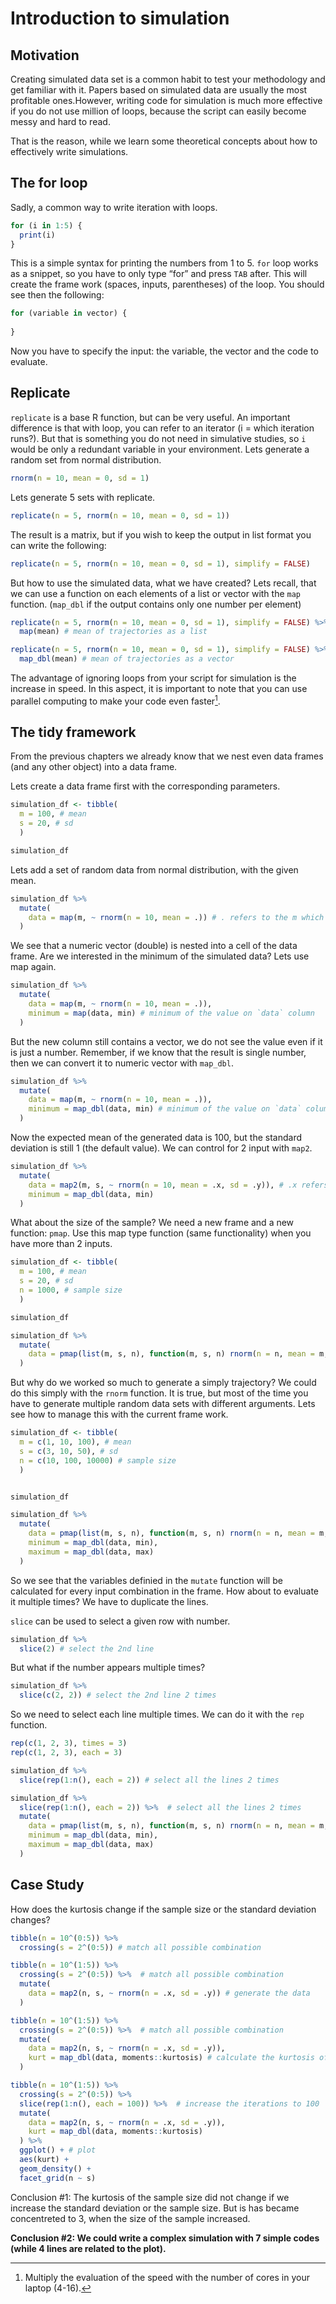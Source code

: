 # Introduction to simulation {#seminar7}

## Motivation

Creating simulated data set is a common habit to test your methodology and get familiar with it. Papers based on simulated data are usually the most profitable ones.However, writing code for simulation is much more effective if you do not use million of loops, because the script can easily become messy and hard to read.

That is the reason, while we learn some theoretical concepts about how to effectively write simulations.


## The for loop

Sadly, a common way to write iteration with loops.

```r
for (i in 1:5) {
  print(i)
}
```

This is a simple syntax for printing the numbers from 1 to 5. `for` loop works as a snippet, so you have to only type "for" and press `TAB` after. This will create the frame work (spaces, inputs, parentheses) of the loop. You should see then the following:

```r
for (variable in vector) {
  
}
```

Now you have to specify the input: the variable, the vector and the code to evaluate.

## Replicate

`replicate` is a base R function, but can be very useful. An important difference is that with loop, you can refer to an iterator (i = which iteration runs?). But that is something you do not need in simulative studies, so `i` would be only a redundant variable in your environment. Lets generate a random set from normal distribution.

```r
rnorm(n = 10, mean = 0, sd = 1)
```

Lets generate 5 sets with replicate.

```r
replicate(n = 5, rnorm(n = 10, mean = 0, sd = 1))
```

The result is a matrix, but if you wish to keep the output in list format you can write the following:

```r
replicate(n = 5, rnorm(n = 10, mean = 0, sd = 1), simplify = FALSE)
```

But how to use the simulated data, what we have created? Lets recall, that we can use a function on each elements of a list or vector with the `map` function. (`map_dbl` if the output contains only one number per element)

```r
replicate(n = 5, rnorm(n = 10, mean = 0, sd = 1), simplify = FALSE) %>% 
  map(mean) # mean of trajectories as a list

replicate(n = 5, rnorm(n = 10, mean = 0, sd = 1), simplify = FALSE) %>% 
  map_dbl(mean) # mean of trajectories as a vector
```

The advantage of ignoring loops from your script for simulation is the increase in speed. In this aspect, it is important to note that you can use parallel computing to make your code even faster^[Multiply the evaluation of the speed with the number of cores in your laptop (4-16).].

## The tidy framework

From the previous chapters we already know that we nest even data frames (and any other object) into a data frame.

Lets create a data frame first with the corresponding parameters.

```r
simulation_df <- tibble(
  m = 100, # mean
  s = 20, # sd
  )
```

```r
simulation_df
```

Lets add a set of random data from normal distribution, with the given mean.

```r
simulation_df %>% 
  mutate(
    data = map(m, ~ rnorm(n = 10, mean = .)) # . refers to the m which is mean
  )
```

We see that a numeric vector (double) is nested into a cell of the data frame. Are we interested in the minimum of the simulated data? Lets use map again.

```r
simulation_df %>% 
  mutate(
    data = map(m, ~ rnorm(n = 10, mean = .)),
    minimum = map(data, min) # minimum of the value on `data` column
  )
```

But the new column still contains a vector, we do not see the value even if it is just a number. Remember, if we know that the result is single number, then we can convert it to numeric vector with `map_dbl`.

```r
simulation_df %>% 
  mutate(
    data = map(m, ~ rnorm(n = 10, mean = .)),
    minimum = map_dbl(data, min) # minimum of the value on `data` column
  )
```

Now the expected mean of the generated data is 100, but the standard deviation is still 1 (the default value). We can control for 2 input with `map2`.

```r
simulation_df %>% 
  mutate(
    data = map2(m, s, ~ rnorm(n = 10, mean = .x, sd = .y)), # .x refers to m, .y to s
    minimum = map_dbl(data, min) 
  )
```

What about the size of the sample? We need a new frame and a new function: `pmap`. Use this map type function (same functionality) when you have more than 2 inputs.

```r
simulation_df <- tibble(
  m = 100, # mean
  s = 20, # sd
  n = 1000, # sample size
  )

simulation_df
```

```r
simulation_df %>% 
  mutate(
    data = pmap(list(m, s, n), function(m, s, n) rnorm(n = n, mean = m, sd = s))
  )
```

But why do we worked so much to generate a simply trajectory? We could do this simply with the `rnorm` function. It is true, but most of the time you have to generate multiple random data sets with different arguments. Lets see how to manage this with the current frame work.

```r
simulation_df <- tibble(
  m = c(1, 10, 100), # mean
  s = c(3, 10, 50), # sd
  n = c(10, 100, 10000) # sample size
  )


simulation_df
```

```r
simulation_df %>% 
  mutate(
    data = pmap(list(m, s, n), function(m, s, n) rnorm(n = n, mean = m, sd = s)),
    minimum = map_dbl(data, min),
    maximum = map_dbl(data, max)
  )
```

So we see that the variables definied in the `mutate` function will be calculated for every input combination in the frame. How about to evaluate it multiple times? We have to duplicate the lines.

`slice` can be used to select a given row with number.

```r
simulation_df %>% 
  slice(2) # select the 2nd line
```

But what if the number appears multiple times?

```r
simulation_df %>% 
  slice(c(2, 2)) # select the 2nd line 2 times
```

So we need to select each line multiple times. We can do it with the `rep` function.

```r
rep(c(1, 2, 3), times = 3)
rep(c(1, 2, 3), each = 3)
```

```r
simulation_df %>% 
  slice(rep(1:n(), each = 2)) # select all the lines 2 times
```

```r
simulation_df %>% 
  slice(rep(1:n(), each = 2)) %>%  # select all the lines 2 times
  mutate(
    data = pmap(list(m, s, n), function(m, s, n) rnorm(n = n, mean = m, sd = s)),
    minimum = map_dbl(data, min),
    maximum = map_dbl(data, max)
  )
```

## Case Study

How does the kurtosis change if the sample size or the standard deviation changes?

```r
tibble(n = 10^(0:5)) %>% 
  crossing(s = 2^(0:5)) # match all possible combination
```

```r
tibble(n = 10^(1:5)) %>% 
  crossing(s = 2^(0:5)) %>%  # match all possible combination
  mutate(
    data = map2(n, s, ~ rnorm(n = .x, sd = .y)) # generate the data
  )
```

```r
tibble(n = 10^(1:5)) %>% 
  crossing(s = 2^(0:5)) %>%  # match all possible combination
  mutate(
    data = map2(n, s, ~ rnorm(n = .x, sd = .y)),
    kurt = map_dbl(data, moments::kurtosis) # calculate the kurtosis of the data
  )
```

```r
tibble(n = 10^(1:5)) %>% 
  crossing(s = 2^(0:5)) %>%  
  slice(rep(1:n(), each = 100)) %>%  # increase the iterations to 100
  mutate(
    data = map2(n, s, ~ rnorm(n = .x, sd = .y)),
    kurt = map_dbl(data, moments::kurtosis) 
  ) %>% 
  ggplot() + # plot
  aes(kurt) +
  geom_density() +
  facet_grid(n ~ s)
```

Conclusion #1: The kurtosis of the sample size did not change if we increase the standard deviation or the sample size. But is has became concentreted to 3, when the size of the sample increased.

**Conclusion #2: We could write a complex simulation with 7 simple codes (while 4 lines are related to the plot).**